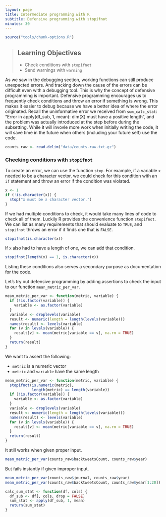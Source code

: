 ```yaml
---
layout: page
title: Intermediate programming with R
subtitle: Defensive programming with stopifnot
minutes: 30
---
```


```r
source("tools/chunk-options.R")
```

> ## Learning Objectives {.objectives}
>
> * Check conditions with `stopifnot`
> * Send warnings with `warning`

As we saw in the debugging section, working functions can still produce unexpected errors.
And tracking down the cause of the errors can be difficult even with a debugging tool.
This is why the concept of defensive programming is important.
Defensive programming encourages us to frequently check conditions and throw an error if something is wrong.
This makes it easier to debug because we have a better idea of where the error originated.
Recall the uninformative error we received from `sum_calc_stat`: "Error in apply(df_sub, 1, mean): dim(X) must have a positive length", and the problem was actually introduced at the step before during the subsetting.
While it will invovle more work when initially writing the code, it will save time in the future when others (including your future self) use the code.

```r
counts_raw <- read.delim("data/counts-raw.txt.gz")
```

### Checking conditions with `stopifnot`

To create an error, we can use the function `stop`.
For example, if a variable `x` needed to be a character vector, we could check for this condition with an `if` statement and throw an error if the condition was violated.

```r
x <- 1
if (!is.character(x)) {
  stop("x must be a character vector.")
}
```

If we had multiple conditions to check, it would take many lines of code to check all of them.
Luckily R provides the convenience function `stopifnot`.
We can list as many requirements that should evaluate to `TRUE`, and `stopifnot` throws an error if it finds one that is `FALSE`.

```r
stopifnot(is.character(x))
```

If `x` also had to have a length of one, we can add that condition.

```r
stopifnot(length(x) == 1, is.character(x))
```

Listing these conditions also serves a secondary purpose as documentation for the code.

Let's try out defensive programming by adding assertions to check the input to our function `mean_metric_per_var`.

```r
mean_metric_per_var <- function(metric, variable) {
  if (!is.factor(variable)) {
    variable <- as.factor(variable)
  }
  variable <- droplevels(variable)
  result <- numeric(length = length(levels(variable)))
  names(result) <- levels(variable)
  for (v in levels(variable)) {
    result[v] <- mean(metric[variable == v], na.rm = TRUE)
  }
  return(result)
}
```

We want to assert the following:

*  `metric` is a numeric vector
*  `metric` and `variable` have the same length

```r
mean_metric_per_var <- function(metric, variable) {
  stopifnot(is.numeric(metric),
            length(metric) == length(variable))
  if (!is.factor(variable)) {
    variable <- as.factor(variable)
  }
  variable <- droplevels(variable)
  result <- numeric(length = length(levels(variable)))
  names(result) <- levels(variable)
  for (v in levels(variable)) {
    result[v] <- mean(metric[variable == v], na.rm = TRUE)
  }
  return(result)
}
```

It still works when given proper input.

```r
mean_metric_per_var(counts_raw$backtweetsCount, counts_raw$year)
```

But fails instantly if given improper input.

```r
mean_metric_per_var(counts_raw$journal, counts_raw$year)
mean_metric_per_var(counts_raw$backtweetsCount, counts_raw$year[1:20])
```


```r
calc_sum_stat <- function(df, cols) {
  df_sub <- df[, cols, drop = FALSE]
  sum_stat <- apply(df_sub, 1, mean)
  return(sum_stat)
}
```


